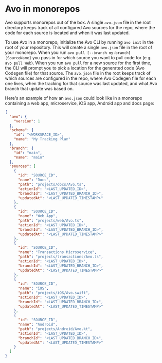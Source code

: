 # Avo in monorepos

Avo supports monorepos out of the box. A single `avo.json` file in the root directory keeps track of all configured Avo sources for the repo, where the code for each source is located and when it was last updated.

To use Avo in a monorepo, initialize the Avo CLI by running `avo init` in the root of your repository. This will create a single `avo.json` file in the root of your monorepo. When you run `avo pull [--branch my-branch] [SourceName]` you pass in for which source you want to pull code for (e.g. `avo pull Web`). When you run `avo pull` for a new source for the first time, the CLI will prompt you to pick a location for the generated code (Avo Codegen file) for that source. The `avo.json` file in the root keeps track of which sources are configured in the repo, where Avo Codegen file for each one lives, when the tracking for that source was last updated, and what Avo branch that update was based on.

Here's an example of how an `avo.json` could look like in a monorepo containing a web app, microservice, iOS app, Android app and docs page:

```json
{
  "avo": {
    "version": 1
  },
  "schema": {
    "id": "<WORKSPACE_ID>",
    "name": "My Tracking Plan"
  },
  "branch": {
    "id": "main",
    "name": "main"
  },
  "sources": [
    {
      "id": "SOURCE_ID",
      "name": "Docs",
      "path": "projects/docs/Avo.ts",
      "actionId": "<LAST_UPDATED_ID>",
      "branchId": "<LAST_UPDATED_BRANCH_ID>",
      "updatedAt": "<LAST_UPDATED_TIMESTAMP>"
    },
    {
      "id": "SOURCE_ID",
      "name": "Web App",
      "path": "projects/web/Avo.ts",
      "actionId": "<LAST_UPDATED_ID>",
      "branchId": "<LAST_UPDATED_BRANCH_ID>",
      "updatedAt": "<LAST_UPDATED_TIMESTAMP>"
    },
    {
      "id": "SOURCE_ID",
      "name": "Transactions Microservice",
      "path": "projects/transactions/Avo.ts",
      "actionId": "<LAST_UPDATED_ID>",
      "branchId": "<LAST_UPDATED_BRANCH_ID>",
      "updatedAt": "<LAST_UPDATED_TIMESTAMP>"
    },
    {
      "id": "SOURCE_ID",
      "name": "iOS",
      "path": "projects/iOS/Avo.swift",
      "actionId": "<LAST_UPDATED_ID>",
      "branchId": "<LAST_UPDATED_BRANCH_ID>",
      "updatedAt": "<LAST_UPDATED_TIMESTAMP>"
    },
    {
      "id": "SOURCE_ID",
      "name": "Android",
      "path": "projects/Android/Avo.kt",
      "actionId": "<LAST_UPDATED_ID>",
      "branchId": "<LAST_UPDATED_BRANCH_ID>",
      "updatedAt": "<LAST_UPDATED_TIMESTAMP>"
    }
  ]
}
```
